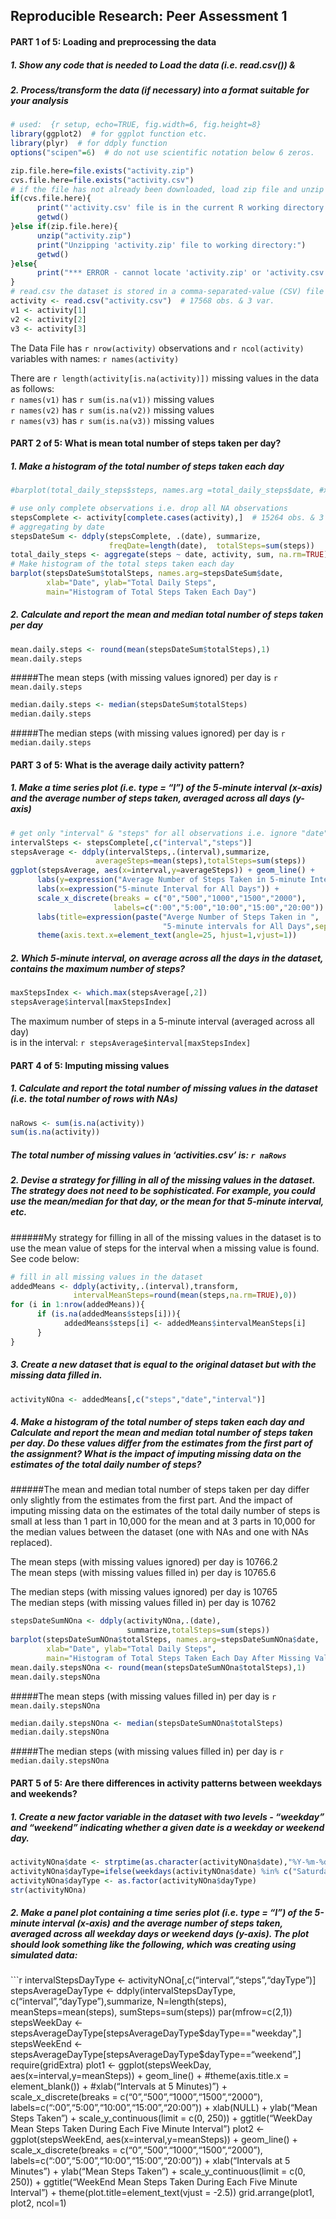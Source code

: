 ## Reproducible Research: Peer Assessment 1  
#### PART 1 of 5: Loading and preprocessing the data
##### 1. Show any code that is needed to Load the data (i.e. read.csv()) &
##### 2. Process/transform the data (if necessary) into a format suitable for your analysis

```r
# used:  {r setup, echo=TRUE, fig.width=6, fig.height=8}
library(ggplot2)  # for ggplot function etc.
library(plyr)  # for ddply function
options("scipen"=6)  # do not use scientific notation below 6 zeros.

zip.file.here=file.exists("activity.zip")
cvs.file.here=file.exists("activity.csv")
# if the file has not already been downloaded, load zip file and unzip
if(cvs.file.here){
      print("'activity.csv' file is in the current R working directory:")
      getwd()
}else if(zip.file.here){
      unzip("activity.zip")
      print("Unzipping 'activity.zip' file to working directory:")
      getwd()
}else{
      print("*** ERROR - cannot locate 'activity.zip' or 'activity.csv' data file!")
}
# read.csv the dataset is stored in a comma-separated-value (CSV) file 
activity <- read.csv("activity.csv")  # 17568 obs. & 3 var.
v1 <- activity[1]
v2 <- activity[2]
v3 <- activity[3]
```

The Data File has `r nrow(activity)` observations and `r ncol(activity)` variables with names: `r names(activity)`

There are `r length(activity[is.na(activity)])` missing values in the data as follows:  
`r names(v1)` has `r sum(is.na(v1))` missing values  
`r names(v2)` has `r sum(is.na(v2))` missing values  
`r names(v3)` has `r sum(is.na(v3))` missing values  


#### PART 2 of 5: What is mean total number of steps taken per day?
##### 1. Make a histogram of the total number of steps taken each day
```r
#barplot(total_daily_steps$steps, names.arg =total_daily_steps$date, #xlab = "Date",ylab="Total Daily Steps", main="Number of Steps per Day")

# use only complete observations i.e. drop all NA observations
stepsComplete <- activity[complete.cases(activity),]  # 15264 obs. & 3 var.
# aggregating by date
stepsDateSum <- ddply(stepsComplete, .(date), summarize, 
                      freqDate=length(date),  totalSteps=sum(steps))
total_daily_steps <- aggregate(steps ~ date, activity, sum, na.rm=TRUE)
# Make histogram of the total steps taken each day
barplot(stepsDateSum$totalSteps, names.arg=stepsDateSum$date, 
        xlab="Date", ylab="Total Daily Steps",
        main="Histogram of Total Steps Taken Each Day")
```

##### 2. Calculate and report the mean and median total number of steps taken per day
```r
mean.daily.steps <- round(mean(stepsDateSum$totalSteps),1)
mean.daily.steps
```
#####The mean steps (with missing values ignored) per day is `r mean.daily.steps`

```r
median.daily.steps <- median(stepsDateSum$totalSteps)
median.daily.steps
```
#####The median steps (with missing values ignored) per day is `r median.daily.steps`  


#### PART 3 of 5: What is the average daily activity pattern?
##### 1. Make a time series plot (i.e. type = "l") of the 5-minute interval (x-axis) and the average number of steps taken, averaged across all days (y-axis)

```r
# get only "interval" & "steps" for all observations i.e. ignore "date"
intervalSteps <- stepsComplete[,c("interval","steps")]
stepsAverage <- ddply(intervalSteps,.(interval),summarize,
                   averageSteps=mean(steps),totalSteps=sum(steps))
ggplot(stepsAverage, aes(x=interval,y=averageSteps)) + geom_line() +
      labs(y=expression("Average Number of Steps Taken in 5-minute Intervals"))+
      labs(x=expression("5-minute Interval for All Days")) +
      scale_x_discrete(breaks = c("0","500","1000","1500","2000"),                                 
                       labels=c(":00","5:00","10:00","15:00","20:00")) +
      labs(title=expression(paste("Averge Number of Steps Taken in ", 
                                  "5-minute intervals for All Days",sep=""))) +
      theme(axis.text.x=element_text(angle=25, hjust=1,vjust=1))
```


##### 2. Which 5-minute interval, on average across all the days in the dataset, contains the maximum number of steps?

```r
maxStepsIndex <- which.max(stepsAverage[,2])
stepsAverage$interval[maxStepsIndex]
```

The maximum number of steps in a 5-minute interval (averaged across all day)  
is in the interval: `r stepsAverage$interval[maxStepsIndex]`


#### PART 4 of 5: Imputing missing values
##### 1. Calculate and report the total number of missing values in the dataset (i.e. the total number of rows with NAs)

```r
naRows <- sum(is.na(activity))
sum(is.na(activity))
```

##### The total number of missing values in 'activities.csv' is: `r naRows`

##### 2. Devise a strategy for filling in all of the missing values in the dataset. The strategy does not need to be sophisticated. For example, you could use the mean/median for that day, or the mean for that 5-minute interval, etc.

######My strategy for filling in all of the missing values in the dataset is to use the mean value of steps for the interval when a missing value is found. See code below:

```r
# fill in all missing values in the dataset
addedMeans <- ddply(activity,.(interval),transform,
              intervalMeanSteps=round(mean(steps,na.rm=TRUE),0))
for (i in 1:nrow(addedMeans)){
      if (is.na(addedMeans$steps[i])){
            addedMeans$steps[i] <- addedMeans$intervalMeanSteps[i]
      }
}
```

##### 3. Create a new dataset that is equal to the original dataset but with the missing data filled in.

```r
activityNOna <- addedMeans[,c("steps","date","interval")]
```

##### 4. Make a histogram of the total number of steps taken each day and Calculate and report the mean and median total number of steps taken per day. Do these values differ from the estimates from the first part of the assignment? What is the impact of imputing missing data on the estimates of the total daily number of steps?

######The mean and median total number of steps taken per day differ only slightly from the estimates from the first part. And the impact of imputing missing data on the estimates of the total daily number of steps is small at less than 1 part in 10,000 for the mean and at 3 parts in 10,000 for the median values between the dataset (one with NAs and one with NAs replaced).

The mean steps (with missing values ignored) per day is 10766.2  
The mean steps (with missing values filled in) per day is 10765.6

The median steps (with missing values ignored) per day is 10765  
The median steps (with missing values filled in) per day is 10762

```r
stepsDateSumNOna <- ddply(activityNOna,.(date),
                          summarize,totalSteps=sum(steps))
barplot(stepsDateSumNOna$totalSteps, names.arg=stepsDateSumNOna$date, 
        xlab="Date", ylab="Total Daily Steps",
        main="Histogram of Total Steps Taken Each Day After Missing Values Filled In")
mean.daily.stepsNOna <- round(mean(stepsDateSumNOna$totalSteps),1)
mean.daily.stepsNOna
```
#####The mean steps (with missing values filled in) per day is `r mean.daily.stepsNOna`

```r
median.daily.stepsNOna <- median(stepsDateSumNOna$totalSteps)
median.daily.stepsNOna
```
#####The median steps (with missing values filled in) per day is `r median.daily.stepsNOna`  


#### PART 5 of 5: Are there differences in activity patterns between weekdays and weekends?
##### 1. Create a new factor variable in the dataset with two levels - "weekday" and "weekend" indicating whether a given date is a weekday or weekend day.
```r
activityNOna$date <- strptime(as.character(activityNOna$date),"%Y-%m-%d")
activityNOna$dayType=ifelse(weekdays(activityNOna$date) %in% c("Saturday","Sunday"), "weekend", "weekday")
activityNOna$dayType <- as.factor(activityNOna$dayType)
str(activityNOna)
```
##### 2. Make a panel plot containing a time series plot (i.e. type = "l") of the 5-minute interval (x-axis) and the average number of steps taken, averaged across all weekday days or weekend days (y-axis). The plot should look something like the following, which was creating using simulated data:
```r
intervalStepsDayType <- activityNOna[,c("interval","steps","dayType")]
stepsAverageDayType <- ddply(intervalStepsDayType,
                            c("interval","dayType"),summarize,
                            N=length(steps), 
                            meanSteps=mean(steps), 
                            sumSteps=sum(steps))
par(mfrow=c(2,1))
stepsWeekDay <- stepsAverageDayType[stepsAverageDayType$dayType=="weekday",]
stepsWeekEnd <- stepsAverageDayType[stepsAverageDayType$dayType=="weekend",]
require(gridExtra)
plot1 <- ggplot(stepsWeekDay, aes(x=interval,y=meanSteps)) +
      geom_line() + 
      #theme(axis.title.x = element_blank()) + 
      #xlab("Intervals at 5 Minutes)") +
      scale_x_discrete(breaks = c("0","500","1000","1500","2000"),                                 
                       labels=c(":00","5:00","10:00","15:00","20:00")) +
      xlab(NULL) +
      ylab("Mean Steps Taken") + 
      scale_y_continuous(limit = c(0, 250)) + 
      ggtitle("WeekDay Mean Steps Taken During Each Five Minute Interval")
plot2 <- ggplot(stepsWeekEnd, aes(x=interval,y=meanSteps)) + 
      geom_line() + 
      scale_x_discrete(breaks = c("0","500","1000","1500","2000"),                                 
                       labels=c(":00","5:00","10:00","15:00","20:00")) +
      xlab("Intervals at 5 Minutes") +
      ylab("Mean Steps Taken") + 
      scale_y_continuous(limit = c(0, 250)) + 
      ggtitle("WeekEnd Mean Steps Taken During Each Five Minute Interval") +
      theme(plot.title=element_text(vjust = -2.5))
grid.arrange(plot1, plot2, ncol=1)